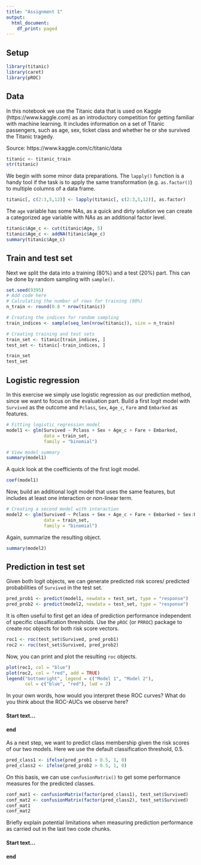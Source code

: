 ```yaml
---
title: "Assignment 1"
output:
  html_document:
    df_print: paged
---
```


## Setup

```r
library(titanic)
library(caret)
library(pROC)
```

## Data

In this notebook we use the Titanic data that is used on Kaggle (https://www.kaggle.com) as an introductory competition for getting familiar with machine learning. It includes information on a set of Titanic passengers, such as age, sex, ticket class and whether he or she survived the Titanic tragedy.

Source: https://www.kaggle.com/c/titanic/data

```r
titanic <- titanic_train
str(titanic)
```

We begin with some minor data preparations. The `lapply()` function is a handy tool if the task is to apply the same transformation (e.g. `as.factor()`) to multiple columns of a data frame.

```r
titanic[, c(2:3,5,12)] <- lapply(titanic[, c(2:3,5,12)], as.factor)
```

The `age` variable has some NAs, as a quick and dirty solution we can create a categorized age variable with NAs as an additional factor level.

```r
titanic$Age_c <- cut(titanic$Age, 5)
titanic$Age_c <- addNA(titanic$Age_c)
summary(titanic$Age_c)
```

## Train and test set

Next we split the data into a training (80%) and a test (20%) part. This can be done by random sampling with `sample()`.

```r
set.seed(9395)
# Add code here
# Calculating the number of rows for training (80%)
n_train <- round(0.8 * nrow(titanic))

# Creating the indices for random sampling
train_indices <- sample(seq_len(nrow(titanic)), size = n_train)

# Creating training and test sets
train_set <- titanic[train_indices, ]
test_set <- titanic[-train_indices, ]

train_set
test_set
```

## Logistic regression

In this exercise we simply use logistic regression as our prediction method, since we want to focus on the evaluation part. Build a first logit model with `Survived` as the outcome and `Pclass`, `Sex`, `Age_c`, `Fare` and `Embarked` as features.

```r
# Fitting logistic regression model
model1 <- glm(Survived ~ Pclass + Sex + Age_c + Fare + Embarked,
              data = train_set,
              family = "binomial")

# View model summary
summary(model1)
```

A quick look at the coefficients of the first logit model.

```r
coef(model1)
```

Now, build an additional logit model that uses the same features, but includes at least one interaction or non-linear term.

```r
# Creating a second model with interaction
model2 <- glm(Survived ~ Pclass + Sex + Age_c + Fare + Embarked + Sex:Pclass,
              data = train_set, 
              family = "binomial")
```

Again, summarize the resulting object.

```r
summary(model2)
```

## Prediction in test set

Given both logit objects, we can generate predicted risk scores/ predicted probabilities of `Survived` in the test set.

```r
pred_prob1 <- predict(model1, newdata = test_set, type = "response")
pred_prob2 <- predict(model2, newdata = test_set, type = "response")
```

It is often useful to first get an idea of prediction performance independent of specific classification thresholds. Use the `pROC` (or `PRROC`) package to create roc objects for both risk score vectors.

```r
roc1 <- roc(test_set$Survived, pred_prob1)
roc2 <- roc(test_set$Survived, pred_prob2)
```

Now, you can print and plot the resulting `roc` objects.

```r
plot(roc1, col = "blue")
plot(roc2, col = "red", add = TRUE)
legend("bottomright", legend = c("Model 1", "Model 2"), 
       col = c("blue", "red"), lwd = 2)
```

In your own words, how would you interpret these ROC curves? What do you think about the ROC-AUCs we observe here?

#### Start text...

#### end

As a next step, we want to predict class membership given the risk scores of our two models. Here we use the default classification threshold, 0.5.

```r
pred_class1 <- ifelse(pred_prob1 > 0.5, 1, 0)
pred_class2 <- ifelse(pred_prob2 > 0.5, 1, 0)
```

On this basis, we can use `confusionMatrix()` to get some performance measures for the predicted classes.

```r
conf_mat1 <- confusionMatrix(factor(pred_class1), test_set$Survived)
conf_mat2 <- confusionMatrix(factor(pred_class2), test_set$Survived)
conf_mat1
conf_mat2
```

Briefly explain potential limitations when measuring prediction performance as carried out in the last two code chunks.

#### Start text...

#### end
